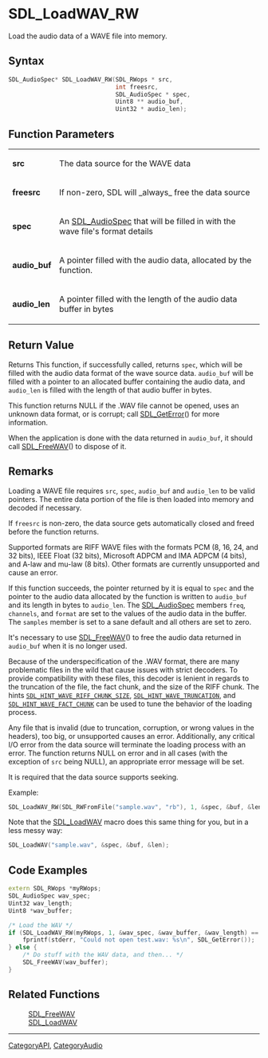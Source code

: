 = SDL_LoadWAV_RW =

Load the audio data of a WAVE file into memory.

== Syntax ==

<syntaxhighlight lang='c'>
SDL_AudioSpec* SDL_LoadWAV_RW(SDL_RWops * src,
                              int freesrc,
                              SDL_AudioSpec * spec,
                              Uint8 ** audio_buf,
                              Uint32 * audio_len);
</syntaxhighlight>

== Function Parameters ==

{|
|'''src'''
|The data source for the WAVE data
|-
|'''freesrc'''
|If non-zero, SDL will _always_ free the data source
|-
|'''spec'''
|An [[SDL_AudioSpec]] that will be filled in with the wave file's format details
|-
|'''audio_buf'''
|A pointer filled with the audio data, allocated by the function.
|-
|'''audio_len'''
|A pointer filled with the length of the audio data buffer in bytes
|}

== Return Value ==

Returns This function, if successfully called, returns <code>spec</code>,
which will be filled with the audio data format of the wave source data.
<code>audio_buf</code> will be filled with a pointer to an allocated buffer
containing the audio data, and <code>audio_len</code> is filled with the
length of that audio buffer in bytes.

This function returns NULL if the .WAV file cannot be opened, uses an
unknown data format, or is corrupt; call [[SDL_GetError]]() for more
information.

When the application is done with the data returned in
<code>audio_buf</code>, it should call [[SDL_FreeWAV]]() to dispose of it.

== Remarks ==

Loading a WAVE file requires <code>src</code>, <code>spec</code>,
<code>audio_buf</code> and <code>audio_len</code> to be valid pointers. The
entire data portion of the file is then loaded into memory and decoded if
necessary.

If <code>freesrc</code> is non-zero, the data source gets automatically
closed and freed before the function returns.

Supported formats are RIFF WAVE files with the formats PCM (8, 16, 24, and
32 bits), IEEE Float (32 bits), Microsoft ADPCM and IMA ADPCM (4 bits), and
A-law and mu-law (8 bits). Other formats are currently unsupported and
cause an error.

If this function succeeds, the pointer returned by it is equal to
<code>spec</code> and the pointer to the audio data allocated by the
function is written to <code>audio_buf</code> and its length in bytes to
<code>audio_len</code>. The [[SDL_AudioSpec]] members <code>freq</code>,
<code>channels</code>, and <code>format</code> are set to the values of the
audio data in the buffer. The <code>samples</code> member is set to a sane
default and all others are set to zero.

It's necessary to use [[SDL_FreeWAV]]() to free the audio data returned in
<code>audio_buf</code> when it is no longer used.

Because of the underspecification of the .WAV format, there are many
problematic files in the wild that cause issues with strict decoders. To
provide compatibility with these files, this decoder is lenient in regards
to the truncation of the file, the fact chunk, and the size of the RIFF
chunk. The hints <code>[[SDL_HINT_WAVE_RIFF_CHUNK_SIZE]]</code>,
<code>[[SDL_HINT_WAVE_TRUNCATION]]</code>, and
<code>[[SDL_HINT_WAVE_FACT_CHUNK]]</code> can be used to tune the behavior
of the loading process.

Any file that is invalid (due to truncation, corruption, or wrong values in
the headers), too big, or unsupported causes an error. Additionally, any
critical I/O error from the data source will terminate the loading process
with an error. The function returns NULL on error and in all cases (with
the exception of <code>src</code> being NULL), an appropriate error message
will be set.

It is required that the data source supports seeking.

Example: 

<syntaxhighlight lang='c++'>
SDL_LoadWAV_RW(SDL_RWFromFile("sample.wav", "rb"), 1, &spec, &buf, &len);
</syntaxhighlight>

Note that the [[SDL_LoadWAV]] macro does this same thing for you, but in a
less messy way:

<syntaxhighlight lang='c++'>
SDL_LoadWAV("sample.wav", &spec, &buf, &len);
</syntaxhighlight>

== Code Examples ==

<syntaxhighlight lang='c++'>
extern SDL_RWops *myRWops;
SDL_AudioSpec wav_spec;
Uint32 wav_length;
Uint8 *wav_buffer;

/* Load the WAV */
if (SDL_LoadWAV_RW(myRWops, 1, &wav_spec, &wav_buffer, &wav_length) == NULL) {
    fprintf(stderr, "Could not open test.wav: %s\n", SDL_GetError());
} else {
    /* Do stuff with the WAV data, and then... */
    SDL_FreeWAV(wav_buffer);
}
</syntaxhighlight>

== Related Functions ==

:[[SDL_FreeWAV]]
:[[SDL_LoadWAV]]

----
[[CategoryAPI]], [[CategoryAudio]]



